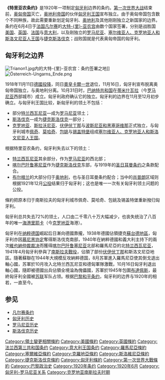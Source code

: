 {{unreferenced|time=2013-10-10}} 
{{noteTA
|T=zh-hans:特里亚农条约;zh-hk:特里亞農條約;zh-tw:特里阿農條約;
|1=zh-hans:特里亚农条约;zh-hk:特里亞農條約;zh-tw:特里阿農條約;
|2=zh-hans:特兰西瓦尼亚;zh-hk:特蘭西瓦尼亞;zh-tw:外西凡尼亞;
|3=zh-tw:納伊;zh-cn:讷伊;
|4=zh-hans:塞夫尔; zh-hant:色佛爾;
}}
{{WWI Treaties}}
{{二戰導火索}}
'''《特里亚农条约》'''是1920年一项制定[[匈牙利|匈牙利]]边界的条约。[[第一次世界大战|第一次世界大战]]结束前，[[奥匈帝国|奥匈帝国]]灭亡，[[奥地利帝国|奥地利帝国]]的伙伴[[匈牙利王国|匈牙利王国]]宣布独立。由于奥匈帝国包含数个不同种族，故此需要重新划定匈牙利、[[奥地利|奥地利]]及其他刚刚独立之新国家的边界。条约在6月4日于[[法国|法国]][[凡尔赛|凡尔赛]]的[[大特里亞農宮|大特-{里}-亚农宫]]由数个国家签署，分别是战胜国[[美国|美国]]、[[英国|英国]]、[[法国|法国]]与[[意大利|意大利]]，以及刚独立的[[罗马尼亚|罗马尼亚]]、[[塞尔维亚人、克罗地亚人和斯洛文尼亚人王国|塞尔维亚人、克罗地亚人和斯洛文尼亚人王国]]与[[捷克斯洛伐克|捷克斯洛伐克]]；战败国就是代表奥匈帝国的匈牙利。

== 匈牙利之边界 ==
[[File:Trianon1.jpg|thumb]]内的大特-{里}-亚农宫：条约签署之地]]
[[File:Österreich-Ungarns_Ende.png|thumb]]

1918年11月11日[[康邊停战協定|德國投降]]，同日[[奧皇|奧皇]][[卡爾一世|卡爾一世]]退位，11月16日，匈牙利宣布脱离奥匈帝国独立，与奥地利分离。10月31日时，[[巴纳特共和国|巴纳特共和国]]在[[蒂米什瓦拉|蒂米什瓦拉]]（今[[罗马尼亚|罗马尼亚]]西部城市）成立。匈牙利政府确认它的独立。匈牙利的边界在11月至12月初步确立。与匈牙利王国比较，新匈牙利的领土不包括：

* 部分[[特兰西瓦尼亚|特兰西瓦尼亚]]—成为[[罗马尼亚|罗马尼亚]]领土；
* [[斯洛伐克|斯洛伐克]]—成为[[捷克斯洛伐克|捷克斯洛伐克]]一部分；
* [[克罗地亚|克罗地亚]]、[[斯拉沃尼亚|斯拉沃尼亚]]、[[伏伊伏丁那|伏伊伏丁那]]与[[波斯尼亚和黑塞哥维那|波斯尼亚和黑塞哥维那]]正式独立，与匈牙利城市[[佩奇|佩奇]]、[[莫哈奇|莫哈奇]]、[[包姚|包姚]]与[[锡盖特堡|锡盖特堡]]组成[[塞尔维亚人、克罗地亚人和斯洛文尼亚人王国|塞尔维亚人、克罗地亚人和斯洛文尼亚人王国]]。

根据特里亚农条约，匈牙利失去以下的领土：
* [[特兰西瓦尼亚|特兰西瓦尼亚]]其余部分，作为[[罗马尼亚|罗马尼亚]]的西北部；
*[[喀尔巴阡鲁塞尼亚|喀尔巴阡鲁塞尼亚]]作为[[捷克斯洛伐克|捷克斯洛伐克]]东部，与1919年的[[圣日耳曼条约|圣日耳曼条约]]之条款配合。
* [[布尔根兰州|布尔根兰]]的大部分归于[[奥地利|奥地利]]，也与圣日耳曼条约配合；当中的[[肖普朗|肖普朗]]区域则根据1921年12月[[公投|公投]]结果归于匈牙利；这也是唯一一次有关匈牙利领土问题的公投。

條約把原本归于南斯拉夫的匈牙利城市佩奇、莫哈奇、包姚及锡盖特堡重新撥归匈牙利。

匈牙利总共失去72%的领土，人口由二千零八十万大幅减少，也丧失统治了八百年的唯一[[海港|海港]][[里耶卡|里耶卡]]（今[[克罗地亚|克罗地亚]]海港）。

匈牙利在[[纳粹德国|纳粹德国]]崛起后日漸向德國靠攏，1938年德國佔領捷克[[蘇台德地區|蘇台德地區]]，匈牙利亦因[[慕尼黑协定|慕尼黑协定]]奪得斯洛伐克南部，1940年在納粹德國和義大利主持下的兩次[[維也納仲裁裁决|維也納仲裁裁决]]而獲得[[喀尔巴阡鲁塞尼亚|喀尔巴阡鲁塞尼亚]]北部和羅馬尼亞的北[[特兰西瓦尼亚|特兰西瓦尼亚]]，1941年4月匈牙利參與了[[入侵南斯拉夫|南斯拉夫戰役]]，佔領了部份[[伏伊伏丁那|伏伊伏丁那]]和斯洛文尼亞地區。隨著蘇聯在1944年大規模反攻納粹德国，8月苏軍進入羅馬尼亞使其倒戈退出軸心國，苏軍於10月攻入北特兰西瓦尼亚和德匈軍隊激戰，10月16日匈牙利退出軸心國，隨即被德國出兵佔領全境淪為傀儡國，苏軍於1945年包圍[[布達佩斯|布達佩斯]]，最終匈牙利全國被[[苏联|苏联]]军队占领。根据[[巴黎和平条约|巴黎和平条约]]，匈牙利的边界与1920年的相若，一直至今。

== 参见 ==
* [[凡尔赛条约|凡尔赛条约]]
* [[匈牙利历史|匈牙利历史]]
* [[罗马尼亚历史|罗马尼亚历史]]
* [[斯洛伐克历史|斯洛伐克历史]]

{{第一次世界大戰條約}}

{{Authority control}}
[[Category:領土變更相關條約|Category:領土變更相關條約]]
[[Category:美國條約|Category:美國條約]]
[[Category:英國條約|Category:英國條約]]
[[Category:法兰西第三共和国条约|Category:法兰西第三共和国条约]]
[[Category:意大利王国条约|Category:意大利王国条约]]
[[Category:羅馬尼亞條約|Category:羅馬尼亞條約]]
[[Category:塞爾維亞條約|Category:塞爾維亞條約]]
[[Category:克羅地亞條約|Category:克羅地亞條約]]
[[Category:斯洛維尼亞條約|Category:斯洛維尼亞條約]]
[[Category:捷克斯洛伐克條約|Category:捷克斯洛伐克條約]]
[[Category:匈牙利條約|Category:匈牙利條約]]
[[Category:第一次世界大戰條約|Category:第一次世界大戰條約]]
[[Category:巴黎政治史|Category:巴黎政治史]]
[[Category:1920年条约|Category:1920年条约]]
[[Category:1920年6月|Category:1920年6月]]
[[Category:匈牙利-罗马尼亚关系|Category:匈牙利-罗马尼亚关系]]
[[Category:克罗地亚南斯拉夫时期|Category:克罗地亚南斯拉夫时期]]